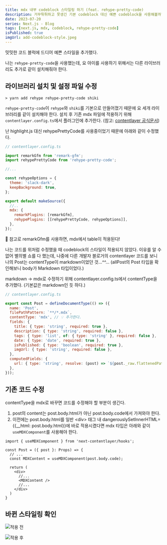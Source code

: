 ```yaml
---
title: mdx 내부 codeblock 스타일링 하기 (feat. rehype-pretty-code)
description: 거무튀튀하고 못생긴 기본 codeblock 대신 예쁜 codeblock을 사용해볼까?
date: 2023-07-20
series: Next.js - Blog
tags: [next.js, mdx, codeblock, rehype-pretty-code]
isPublished: true
imgUrl: add-codeblock-style.jpeg
---
```


밋밋한 코드 블럭에 드디어 예쁜 스타일을 추가했다.

나는 `rehype-pretty-code`을 사용했는데, 요 아이를 사용하기 위해서는 다른 라이브러리도 추가로 같이 설치해줘야 한다.

## 라이브러리 설치 및 설정 파일 수정

```shell
> yarn add rehype rehype-pretty-code shiki
```

`rehype-pretty-code`이 `rehype`와 `shiki`를 기본으로 만들어졌기 때문에 요 세개 라이브러리를 같이 설치해야 한다. 설치 후 기존 mdx 파일에 적용하기 위해 `contentlayer.config.ts`에서 플러그인에 추가한다.
(참고: [contentlayer 공식문서](https://www.contentlayer.dev/docs/sources/files/mdx-d747e46d#mdx-plugins-remarkrehype))

난 highlight.js 대신 rehypePrettyCode를 사용중이었기 때문에 아래와 같이 수정했다.

```js
// contentlayer.config.ts

import remarkGfm from 'remark-gfm';
import rehypePrettyCode from 'rehype-pretty-code';

//...

const rehypeOptions = {
  theme: 'slack-dark',
  keepBackground: true,
};

export default makeSource({
  //..
  mdx: {
    remarkPlugins: [remarkGfm],
    rehypePlugins: [[rehypePrettyCode, rehypeOptions]],
  },
});
```

📌 참고로 remarkGfm를 사용하면, mdx에서 table이 적용된다!

나는 코드를 위처럼 수정했을 때 codeblock의 스타일이 적용되지 않았다. 이유를 알 수 없어 별의별 쇼를 다 했는데, 나중에 다른 개발자 블로거의 contentlayer 코드를 보니 나의 Post는 contentType이 markdown이었던 것...^^... (allPost의 Post 타입을 확인해보니 body가 Markdown 타입이었다.)

markdown -> mdx로 수정하기 위해 contentlayer.config.ts에서 contentType을 추가했다. (기본값은 markdown인 듯 하다.)

```js
// contentlayer.config.ts

export const Post = defineDocumentType(() => ({
  name: 'Post',
  filePathPattern: `**/*.mdx`,
  contentType: 'mdx', // 💡 추가한다.
  fields: {
    title: { type: 'string', required: true },
    description: { type: 'string', required: false },
    tags: { type: 'list', of: { type: 'string' }, required: false },
    date: { type: 'date', required: true },
    isPublished: { type: 'boolean', required: true },
    imgUrl: { type: 'string', required: false },
  },
  computedFields: {
    url: { type: 'string', resolve: (post) => `${post._raw.flattenedPath}` },
  },
}));
```

## 기존 코드 수정

contentType을 mdx로 바꾸면 코드를 수정해야 할 부분이 생긴다.

1. post의 content는 post.body.html가 아닌 post.body.code에서 가져와야 한다.
2. 이전에는 post.body.html를 일반 \<div\> 태그 내 dangerouslySetInnerHTML=\{\{__html: post.body.html\}\}에 바로 적용시켰다면 mdx 타입은 아래와 같이 `useMDXComponent`를 사용해야 한다.

```tsx
import { useMDXComponent } from 'next-contentlayer/hooks';

const Post = ({ post }: Props) => {
  // ...
  const MDXContent = useMDXComponent(post.body.code);

  return (
    <div>
      //...
      <MDXContent />
      //...
    </div>
  )
}
```

## 바뀐 스타일링 확인

![적용 전](../posts/blog/add-codeblock-style/before.png)

![적용 후](../posts/blog/add-codeblock-style/after.png)
